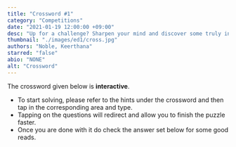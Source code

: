 ```yaml
---
title: "Crossword #1"
category: "Competitions"
date: "2021-01-19 12:00:00 +09:00"
desc: "Up for a challenge? Sharpen your mind and discover some truly intriguing facts with the crossword in this issue of the college bugle !"
thumbnail: "./images/ed1/cross.jpg"
authors: "Noble, Keerthana"
starred: "false"
abio: "NONE"
alt: "Crossword"
---
```



The crossword given below is **interactive**.

- To start solving, please refer to the hints under the crossword and then tap in the corresponding area and type.
- Tapping on the questions will redirect and allow you to finish the puzzle faster.
- Once you are done with it do check the answer set below for some good reads.

<App version={1}/>
<Expandable version={1}/>